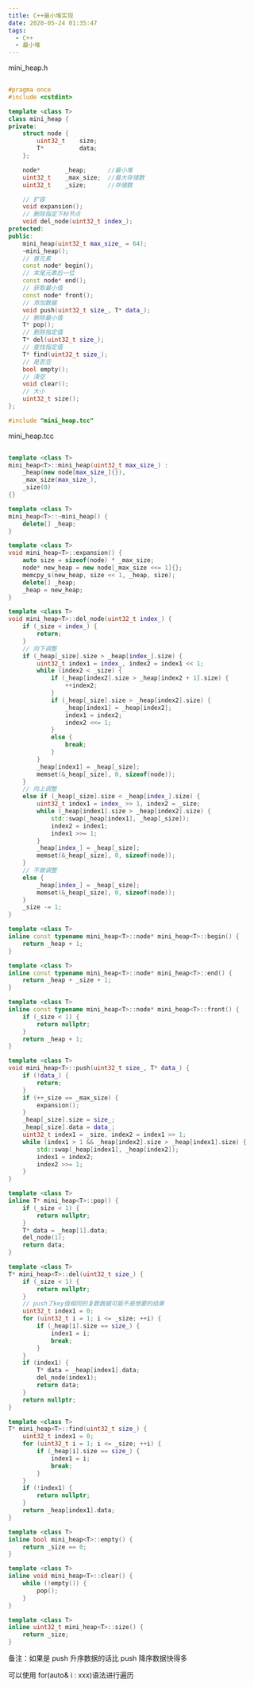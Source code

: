 ```yaml
---
title: C++最小堆实现
date: 2020-05-24 01:35:47
tags:
  - C++
  - 最小堆
---
```


mini_heap.h

```cpp
​
#pragma once
#include <cstdint>

template <class T>
class mini_heap {
private:
	struct node {
		uint32_t	size;
		T*			data;
	};

	node*		_heap;		//最小堆
	uint32_t	_max_size;	//最大存储数
	uint32_t	_size;		//存储数

	// 扩容
	void expansion();
	// 删除指定下标节点
	void del_node(uint32_t index_);
protected:
public:
	mini_heap(uint32_t max_size_ = 64);
	~mini_heap();
	// 首元素
	const node* begin();
	// 末尾元素后一位
	const node* end();
	// 获取最小值
	const node* front();
	// 添加数据
	void push(uint32_t size_, T* data_);
	// 删除最小值
	T* pop();
	// 删除指定值
	T* del(uint32_t size_);
	// 查找指定值
	T* find(uint32_t size_);
	// 是否空
	bool empty();
	// 清空
	void clear();
	// 大小
	uint32_t size();
};

#include "mini_heap.tcc"
```

mini_heap.tcc

```cpp
​
template <class T>
mini_heap<T>::mini_heap(uint32_t max_size_) :
	_heap(new node[max_size_]{}),
	_max_size(max_size_),
	_size(0)
{}

template <class T>
mini_heap<T>::~mini_heap() {
	delete[] _heap;
}

template <class T>
void mini_heap<T>::expansion() {
	auto size = sizeof(node) * _max_size;
	node* new_heap = new node[_max_size <<= 1]{};
	memcpy_s(new_heap, size << 1, _heap, size);
	delete[] _heap;
	_heap = new_heap;
}

template <class T>
void mini_heap<T>::del_node(uint32_t index_) {
	if (_size < index_) {
		return;
	}
	// 向下调整
	if (_heap[_size].size > _heap[index_].size) {
		uint32_t index1 = index_, index2 = index1 << 1;
		while (index2 < _size) {
			if (_heap[index2].size > _heap[index2 + 1].size) {
				++index2;
			}
			if (_heap[_size].size > _heap[index2].size) {
				_heap[index1] = _heap[index2];
				index1 = index2;
				index2 <<= 1;
			}
			else {
				break;
			}
		}
		_heap[index1] = _heap[_size];
		memset(&_heap[_size], 0, sizeof(node));
	}
	// 向上调整
	else if (_heap[_size].size < _heap[index_].size) {
		uint32_t index1 = index_ >> 1, index2 = _size;
		while (_heap[index1].size > _heap[index2].size) {
			std::swap(_heap[index1], _heap[_size]);
			index2 = index1;
			index1 >>= 1;
		}
		_heap[index_] = _heap[_size];
		memset(&_heap[_size], 0, sizeof(node));
	}
	// 不做调整
	else {
		_heap[index_] = _heap[_size];
		memset(&_heap[_size], 0, sizeof(node));
	}
	_size -= 1;
}

template <class T>
inline const typename mini_heap<T>::node* mini_heap<T>::begin() {
	return _heap + 1;
}

template <class T>
inline const typename mini_heap<T>::node* mini_heap<T>::end() {
	return _heap + _size + 1;
}

template <class T>
inline const typename mini_heap<T>::node* mini_heap<T>::front() {
	if (_size < 1) {
		return nullptr;
	}
	return _heap + 1;
}

template <class T>
void mini_heap<T>::push(uint32_t size_, T* data_) {
	if (!data_) {
		return;
	}
	if (++_size == _max_size) {
		expansion();
	}
	_heap[_size].size = size_;
	_heap[_size].data = data_;
	uint32_t index1 = _size, index2 = index1 >> 1;
	while (index1 > 1 && _heap[index2].size > _heap[index1].size) {
		std::swap(_heap[index1], _heap[index2]);
		index1 = index2;
		index2 >>= 1;
	}
}

template <class T>
inline T* mini_heap<T>::pop() {
	if (_size < 1) {
		return nullptr;
	}
	T* data = _heap[1].data;
	del_node(1);
	return data;
}

template <class T>
T* mini_heap<T>::del(uint32_t size_) {
	if (_size < 1) {
		return nullptr;
	}
	// push了key值相同的复数数据可能不是想要的结果
	uint32_t index1 = 0;
	for (uint32_t i = 1; i <= _size; ++i) {
		if (_heap[i].size == size_) {
			index1 = i;
			break;
		}
	}
	if (index1) {
		T* data = _heap[index1].data;
		del_node(index1);
		return data;
	}
	return nullptr;
}

template <class T>
T* mini_heap<T>::find(uint32_t size_) {
	uint32_t index1 = 0;
	for (uint32_t i = 1; i <= _size; ++i) {
		if (_heap[i].size == size_) {
			index1 = i;
			break;
		}
	}
	if (!index1) {
		return nullptr;
	}
	return _heap[index1].data;
}

template <class T>
inline bool mini_heap<T>::empty() {
	return _size == 0;
}

template <class T>
inline void mini_heap<T>::clear() {
	while (!empty()) {
		pop();
	}
}

template <class T>
inline uint32_t mini_heap<T>::size() {
	return _size;
}
```

备注：如果是 push 升序数据的话比 push 降序数据快得多

可以使用 for(auto& i : xxx)语法进行遍历

